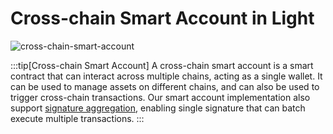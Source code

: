 # Cross-chain Smart Account in Light

![cross-chain-smart-account](/cross-chain-smart-account.png)

:::tip[Cross-chain Smart Account]
A cross-chain smart account is a smart contract that can interact across multiple chains, acting as a single wallet.
It can be used to manage assets on different chains, and can also be used to trigger cross-chain transactions.
Our smart account implementation also support [signature aggregation](/features/signature-aggregation), enabling single signature that can batch execute multiple transactions.
:::

